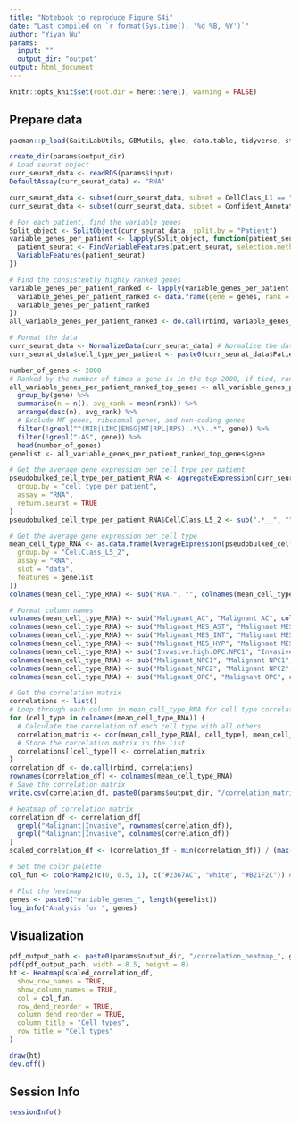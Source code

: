 ```yaml
---
title: "Notebook to reproduce Figure S4i"
date: "Last compiled on `r format(Sys.time(), '%d %B, %Y')`"
author: "Yiyan Wu"
params:
  input: ""
  output_dir: "output"
output: html_document
---
```



```r
knitr::opts_knit$set(root.dir = here::here(), warning = FALSE)
```

## Prepare data
```r
pacman::p_load(GaitiLabUtils, GBMutils, glue, data.table, tidyverse, stringr)

create_dir(params$output_dir)
# Load seurat object
curr_seurat_data <- readRDS(params$input)
DefaultAssay(curr_seurat_data) <- "RNA"

curr_seurat_data <- subset(curr_seurat_data, subset = CellClass_L1 == "Malignant")
curr_seurat_data <- subset(curr_seurat_data, subset = Confident_Annotation == TRUE)

# For each patient, find the variable genes
Split_object <- SplitObject(curr_seurat_data, split.by = "Patient")
variable_genes_per_patient <- lapply(Split_object, function(patient_seurat) {
  patient_seurat <- FindVariableFeatures(patient_seurat, selection.method = "vst", nfeatures = 2000)
  VariableFeatures(patient_seurat)
})

# Find the consistently highly ranked genes
variable_genes_per_patient_ranked <- lapply(variable_genes_per_patient, function(genes) {
  variable_genes_per_patient_ranked <- data.frame(gene = genes, rank = seq_along(genes))
  variable_genes_per_patient_ranked
})
all_variable_genes_per_patient_ranked <- do.call(rbind, variable_genes_per_patient_ranked)

# Format the data
curr_seurat_data <- NormalizeData(curr_seurat_data) # Normalize the data
curr_seurat_data$cell_type_per_patient <- paste0(curr_seurat_data$Patient, "__", curr_seurat_data$CellClass_L5_2) # Get cell type per patient

number_of_genes <- 2000
# Ranked by the number of times a gene is in the top 2000, if tied, ranked by the average rank, take the top 2000
all_variable_genes_per_patient_ranked_top_genes <- all_variable_genes_per_patient_ranked %>%
  group_by(gene) %>%
  summarise(n = n(), avg_rank = mean(rank)) %>%
  arrange(desc(n), avg_rank) %>%
  # Exclude MT genes, ribosomal genes, and non-coding genes
  filter(!grepl("^(MIR|LINC|ENSG|MT|RPL|RPS)|.*\\..*", gene)) %>%
  filter(!grepl("-AS", gene)) %>%
  head(number_of_genes)
genelist <- all_variable_genes_per_patient_ranked_top_genes$gene

# Get the average gene expression per cell type per patient
pseudobulked_cell_type_per_patient_RNA <- AggregateExpression(curr_seurat_data,
  group.by = "cell_type_per_patient",
  assay = "RNA",
  return.seurat = TRUE
)
pseudobulked_cell_type_per_patient_RNA$CellClass_L5_2 <- sub(".*__", "", rownames(pseudobulked_cell_type_per_patient_RNA[[]]))

# Get the average gene expression per cell type
mean_cell_type_RNA <- as.data.frame(AverageExpression(pseudobulked_cell_type_per_patient_RNA,
  group.by = "CellClass_L5_2",
  assay = "RNA",
  slot = "data",
  features = genelist
))
colnames(mean_cell_type_RNA) <- sub("RNA.", "", colnames(mean_cell_type_RNA))

# Format column names
colnames(mean_cell_type_RNA) <- sub("Malignant_AC", "Malignant AC", colnames(mean_cell_type_RNA))
colnames(mean_cell_type_RNA) <- sub("Malignant_MES_AST", "Malignant MES-AST", colnames(mean_cell_type_RNA))
colnames(mean_cell_type_RNA) <- sub("Malignant_MES_INT", "Malignant MES-INT", colnames(mean_cell_type_RNA))
colnames(mean_cell_type_RNA) <- sub("Malignant_MES_HYP", "Malignant MES-HYP", colnames(mean_cell_type_RNA))
colnames(mean_cell_type_RNA) <- sub("Invasive.high.OPC.NPC1", "Invasive-high OPC/NPC1", colnames(mean_cell_type_RNA))
colnames(mean_cell_type_RNA) <- sub("Malignant_NPC1", "Malignant NPC1", colnames(mean_cell_type_RNA))
colnames(mean_cell_type_RNA) <- sub("Malignant_NPC2", "Malignant NPC2", colnames(mean_cell_type_RNA))
colnames(mean_cell_type_RNA) <- sub("Malignant_OPC", "Malignant OPC", colnames(mean_cell_type_RNA))

# Get the correlation matrix
correlations <- list()
# Loop through each column in mean_cell_type_RNA for cell type correlation
for (cell_type in colnames(mean_cell_type_RNA)) {
  # Calculate the correlation of each cell type with all others
  correlation_matrix <- cor(mean_cell_type_RNA[, cell_type], mean_cell_type_RNA, use = "complete.obs", method = "spearman")
  # Store the correlation matrix in the list
  correlations[[cell_type]] <- correlation_matrix
}
correlation_df <- do.call(rbind, correlations)
rownames(correlation_df) <- colnames(mean_cell_type_RNA)
# Save the correlation matrix
write.csv(correlation_df, paste0(params$output_dir, "/correlation_matrix_", curr_param, "_genes.csv"))

# Heatmap of correlation matrix
correlation_df <- correlation_df[
  grepl("Malignant|Invasive", rownames(correlation_df)),
  grepl("Malignant|Invasive", colnames(correlation_df))
]
scaled_correlation_df <- (correlation_df - min(correlation_df)) / (max(correlation_df) - min(correlation_df))

# Set the color palette
col_fun <- colorRamp2(c(0, 0.5, 1), c("#2367AC", "white", "#B21F2C")) # blue-white-red

# Plot the heatmap
genes <- paste0("variable_genes_", length(genelist))
log_info("Analysis for ", genes)

```

## Visualization
```r

pdf_output_path <- paste0(params$output_dir, "/correlation_heatmap_", genes, "_psuedobulked_patient_mean.pdf")
pdf(pdf_output_path, width = 8.5, height = 8)
ht <- Heatmap(scaled_correlation_df,
  show_row_names = TRUE,
  show_column_names = TRUE,
  col = col_fun,
  row_dend_reorder = TRUE,
  column_dend_reorder = TRUE,
  column_title = "Cell types",
  row_title = "Cell types"
)

draw(ht)
dev.off()

```

## Session Info
```r
sessionInfo()
```
